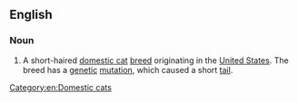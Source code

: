 ==English==
{{wikipedia|American Bobtail}}
{{commonscat|American Bobtail}}

===Noun===
{{en-noun|head=[[American]] [[bobtail|Bobtail]] [[cat]]}}

# A short-haired [[domestic cat]] [[breed]] originating in the [[United States]]. The breed has a [[genetic]] [[mutation]], which caused a short [[tail]].

[[Category:en:Domestic cats]]